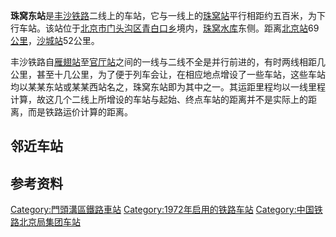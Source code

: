 {{Infobox China railway station
|车站名称 = 珠窝东站
|图片 = Zhuwodong Railway Station (20180313111420).jpg
|图片介绍 = 本站的站名牌仍将站名标为“珠窝站”
|其他名称 = 
|车站拼音 = Zhuwo Dong
|英文名称 = Zhuwodong Railway Station
|车站代码 = 13440<ref>{{cite book|author=铁道部电子计算技术中心, 铁道部运输局|title=铁路车站站名代码表：TMIS使用|publisher=中国铁道出版社|location=北京|year=1998|isbn=9787113030995|pages=12}}</ref>
|address = [[北京市|北京市]][[门头沟区|门头沟区]][[雁翅镇|雁翅镇]]
|坐标 = {{coord|40.048939|115.803461|display=inline,title}}
|归属 = [[北京铁路局|北京铁路局]][[北京西车务段|北京西车务段]]
|线路 = [[丰沙铁路|丰沙铁路]]下行线
|车站等级 = 四等站
}}

'''珠窝东站'''是[[丰沙铁路|丰沙铁路]]二线上的车站，它与一线上的[[珠窝站|珠窝站]]平行相距约五百米，为下行车站。该站位于[[北京市|北京市]][[门头沟区|门头沟区]][[青白口乡|青白口乡]]境内，[[珠窝水库|珠窝水库]]东侧。距离[[北京站|北京站]]69[[公里|公里]]，[[沙城站|沙城站]]52公里。

丰沙铁路自[[雁翅站|雁翅站]]至[[官厅站|官厅站]]之间的一线与二线不全是并行前进的，有时两线相距几公里，甚至十几公里，为了便于列车会让，在相应地点增设了一些车站，这些车站均以某某东站或某某西站名之，珠窝东站即为其中之一。其运距里程均以一线里程计算，故这几个二线上所增设的车站与起始、终点车站的距离并不是实际上的距离，而是铁路运价计算的距离。

== 邻近车站 ==
{{start rail box|[[File:China_Railways.svg|16px]] [[中国铁路|中国铁路]]}}
{{s-inop|[[雁翅站|雁翅站]]|从{{站|北京丰台}}}}
{{s-line|[[丰沙铁路|丰沙铁路]]下行线<br />珠窝东站}}
{{s-inop|[[沿河城西站|沿河城西站]]|{{站|沙城}}方向}}
{{end box}}

== 参考资料 ==
{{reflist}}

{{丰沙铁路}}
{{北京铁路车站列表}}
{{China-rail-stub}}
{{Railwaystation-stub}}

[[Category:門頭溝區鐵路車站|Category:門頭溝區鐵路車站]]
[[Category:1972年启用的铁路车站|Category:1972年启用的铁路车站]]
[[Category:中国铁路北京局集团车站|Category:中国铁路北京局集团车站]]